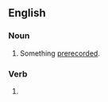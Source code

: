 {{also|pre-recording}}

==English==

===Noun===
{{en-noun}}

# Something [[prerecord]]ed.

===Verb===
{{head|en|present participle}}

# {{present participle of|prerecord|lang=en|nocat=1}}
